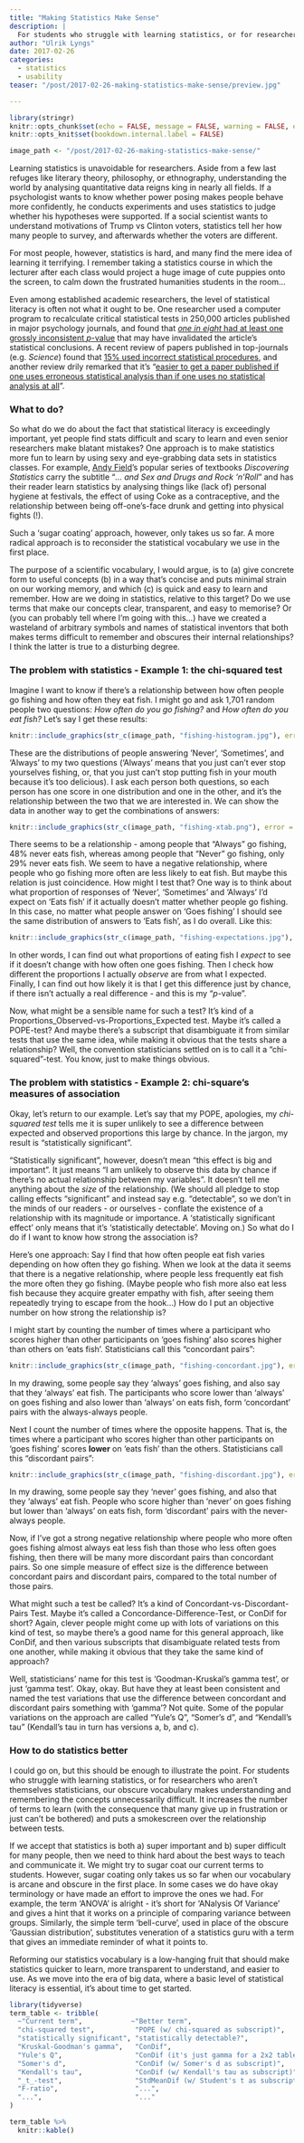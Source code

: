 ```yaml
---
title: "Making Statistics Make Sense"
description: |
  For students who struggle with learning statistics, or for researchers who aren’t themselves statisticians, our obscure vocabulary makes understanding and remembering concepts unnecessarily difficult. It increases the number of terms to learn and puts a smokescreen over the relationship between tests. Reforming our statistics vocabulary should make statistics quicker to learn, more transparent to understand, and easier to use.
author: "Ulrik Lyngs"
date: 2017-02-26
categories:
  - statistics
  - usability
teaser: "/post/2017-02-26-making-statistics-make-sense/preview.jpg"

---
```


```r
library(stringr)
knitr::opts_chunk$set(echo = FALSE, message = FALSE, warning = FALSE, error = FALSE, out.width = '100%', fig.align = 'center')
knitr::opts_knit$set(bookdown.internal.label = FALSE)

image_path <- "/post/2017-02-26-making-statistics-make-sense/"
```

Learning statistics is unavoidable for researchers. Aside from a few last refuges like literary theory, philosophy, or ethnography, understanding the world by analysing quantitative data reigns king in nearly all fields. If a psychologist wants to know whether power posing makes people behave more confidently, he conducts experiments and uses statistics to judge whether his hypotheses were supported. If a social scientist wants to understand motivations of Trump vs Clinton voters, statistics tell her how many people to survey, and afterwards whether the voters are different.

For most people, however, statistics is hard, and many find the mere idea of learning it terrifying. I remember taking a statistics course in which the lecturer after each class would project a huge image of cute puppies onto the screen, to calm down the frustrated humanities students in the room…

Even among established academic researchers, the level of statistical literacy is often not what it ought to be. One researcher used a computer program to recalculate critical statistical tests in 250,000 articles published in major psychology journals, and found that [_one in eight_ had at least one grossly inconsistent _p_-value](https://www.ncbi.nlm.nih.gov/pubmed/26497820) that may have invalidated the article’s statistical conclusions. A recent review of papers published in top-journals (e.g. _Science_) found that [15% used incorrect statistical procedures](http://www.nature.com/neuro/journal/v14/n9/full/nn.2886.html), and another review drily remarked that it’s “[easier to get a paper published if one uses erroneous statistical analysis than if one uses no statistical analysis at all](http://onlinelibrary.wiley.com/doi/10.1890/0012-9658(2003)084[0810:DAAUIU]2.0.CO;2/abstract;jsessionid=219AEBEE8E81265F6BE027D500DC55D2.f02t02)”.

### What to do?
So what do we do about the fact that statistical literacy is exceedingly important, yet people find stats difficult and scary to learn and even senior researchers make blatant mistakes? One approach is to make statistics more fun to learn by using sexy and eye-grabbing data sets in statistics classes. For example, [Andy Field](http://www.statisticshell.com)’s popular series of textbooks _Discovering Statistics_ carry the subtitle "_… and Sex and Drugs and Rock ’n’Roll_" and has their reader learn statistics by analysing things like (lack of) personal hygiene at festivals, the effect of using Coke as a contraceptive, and the relationship between being off-one’s-face drunk and getting into physical fights (!).

Such a ‘sugar coating’ approach, however, only takes us so far. A more radical approach is to reconsider the statistical vocabulary we use in the first place.

The purpose of a scientific vocabulary, I would argue, is to (a) give concrete form to useful concepts (b) in a way that’s concise and puts minimal strain on our working memory, and which (c) is quick and easy to learn and remember. How are we doing in statistics, relative to this target? Do we use terms that make our concepts clear, transparent, and easy to memorise? Or (you can probably tell where I’m going with this…) have we created a wasteland of arbitrary symbols and names of statistical inventors that both makes terms difficult to remember and obscures their internal relationships? I think the latter is true to a disturbing degree.

### The problem with statistics - Example 1: the chi-squared test
Imagine I want to know if there’s a relationship between how often people go fishing and how often they eat fish. I might go and ask 1,701 random people two questions: _How often do you go fishing?_ and _How often do you eat fish?_ Let’s say I get these results:

```r
knitr::include_graphics(str_c(image_path, "fishing-histogram.jpg"), error = FALSE) 
```


These are the distributions of people answering ’Never’, ‘Sometimes’, and ‘Always’ to my two questions (‘Always’ means that you just can’t ever stop yourselves fishing, or, that you just can’t stop putting fish in your mouth because it’s too delicious). I ask each person both questions, so each person has one score in one distribution and one in the other, and it’s the relationship between the two that we are interested in. We can show the data in another way to get the combinations of answers:

```r
knitr::include_graphics(str_c(image_path, "fishing-xtab.png"), error = FALSE) 
```


There seems to be a relationship - among people that “Always” go fishing, 48% never eats fish, whereas among people that “Never” go fishing, only 29% never eats fish. 
We seem to have a negative relationship, where people who go fishing more often are less likely to eat fish. 
But maybe this relation is just coincidence. 
How might I test that?
One way is to think about what proportion of responses of ‘Never’, ‘Sometimes’ and ‘Always’ I’d expect on ‘Eats fish’ if it actually doesn’t matter whether people go fishing. 
In this case, no matter what people answer on ‘Goes fishing’ I should see the same distribution of answers to ‘Eats fish’, as I do overall. 
Like this:

```r
knitr::include_graphics(str_c(image_path, "fishing-expectations.jpg"), error = FALSE)
```

In other words, I can find out what proportions of eating fish I _expect_ to see if it doesn’t change with how often one goes fishing. 
Then I check how different the proportions I actually _observe_ are from what I expected. 
Finally, I can find out how likely it is that I get this difference just by chance, if there isn't actually a real difference - and this is my “_p_-value”.

Now, what might be a sensible name for such a test? It’s kind of a Proportions_Observed-vs-Proportions_Expected test. Maybe it’s called a POPE-test? And maybe there’s a subscript that disambiguate it from similar tests that use the same idea, while making it obvious that the tests share a relationship? Well, the convention statisticians settled on is to call it a “chi-squared”-test. You know, just to make things obvious.

### The problem with statistics - Example 2: chi-square's measures of association
Okay, let’s return to our example. Let’s say that my POPE, apologies, my _chi-squared test_ tells me it is super unlikely to see a difference between expected and observed proportions this large by chance. In the jargon, my result is “statistically significant”.

“Statistically significant”, however, doesn’t mean “this effect is big and important”. It just means “I am unlikely to observe this data by chance if there’s no actual relationship between my variables”. It doesn’t tell me anything about the _size_ of the relationship. (We should all pledge to stop calling effects “significant” and instead say e.g. “detectable”, so we don’t in the minds of our readers - or ourselves - conflate the existence of a relationship with its magnitude or importance. A ‘statistically significant effect’ only means that it's ‘statistically detectable’. Moving on.) So what do I do if I want to know how strong the association is?

Here's one approach: Say I find that how often people eat fish varies depending on how often they go fishing. When we look at the data it seems that there is a negative relationship, where people less frequently eat fish the more often they go fishing. (Maybe people who fish more also eat less fish because they acquire greater empathy with fish, after seeing them repeatedly trying to escape from the hook...) How do I put an objective number on how strong the relationship is?

I might start by counting the number of times where a participant who scores higher than other participants on ‘goes fishing’ also scores higher than others on ‘eats fish’. Statisticians call this “concordant pairs”:

```r
knitr::include_graphics(str_c(image_path, "fishing-concordant.jpg"), error = FALSE)
```

In my drawing, some people say they ‘always’ goes fishing, and also say that they ‘always’ eat fish. The participants who score lower than ‘always’ on goes fishing and also lower than ‘always’ on eats fish, form ‘concordant’ pairs with the always-always people.  

Next I count the number of times where the opposite happens. That is, the times where a participant who scores higher than other participants on ‘goes fishing’ scores **lower** on ‘eats fish’ than the others. Statisticians call this “discordant pairs”:

```r
knitr::include_graphics(str_c(image_path, "fishing-discordant.jpg"), error = FALSE)
```

In my drawing, some people say they ‘never’ goes fishing, and also that they ‘always’ eat fish. People who score higher than ‘never’ on goes fishing but lower than ‘always’ on eats fish, form ‘discordant’ pairs with the never-always people.

Now, if I’ve got a strong negative relationship where people who more often goes fishing almost always eat less fish than those who less often goes fishing, then there will be many more discordant pairs than concordant pairs. So one simple measure of effect size is the difference between concordant pairs and discordant pairs, compared to the total number of those pairs.

What might such a test be called? It’s a kind of Concordant-vs-Discordant-Pairs Test. Maybe it’s called a Concordance-Difference-Test, or ConDif for short? Again, clever people might come up with lots of variations on this kind of test, so maybe there’s a good name for this general approach, like ConDif, and then various subscripts that disambiguate related tests from one another, while making it obvious that they take the same kind of approach?

Well, statisticians’ name for this test is ‘Goodman-Kruskal’s gamma test’, or just ‘gamma test’. Okay, okay. But have they at least been consistent and named the test variations that use the difference between concordant and discordant pairs something with ‘gamma’? Not quite. Some of the popular variations on the approach are called “Yule’s Q”, “Somer’s d”, and “Kendall’s tau” (Kendall’s tau in turn has versions a, b, and c).

### How to do statistics better
I could go on, but this should be enough to illustrate the point. For students who struggle with learning statistics, or for researchers who aren’t themselves statisticians, our obscure vocabulary makes understanding and remembering the concepts unnecessarily difficult. It increases the number of terms to learn (with the consequence that many give up in frustration or just can’t be bothered) and puts a smokescreen over the relationship between tests.

If we accept that statistics is both a) super important and b) super difficult for many people, then we need to think hard about the best ways to teach and communicate it. We might try to sugar coat our current terms to students. However, sugar coating only takes us so far when our vocabulary is arcane and obscure in the first place. In some cases we do have okay terminology or have made an effort to improve the ones we had. For example, the term ‘ANOVA’ is alright - it’s short for ‘ANalysis Of Variance’ and gives a hint that it works on a principle of comparing variance between groups. Similarly, the simple term ‘bell-curve’, used in place of the obscure ‘Gaussian distribution’, substitutes veneration of a statistics guru with a term that gives an immediate reminder of what it points to.

Reforming our statistics vocabulary is a low-hanging fruit that should make statistics quicker to learn, more transparent to understand, and easier to use. As we move into the era of big data, where a basic level of statistical literacy is essential, it’s about time to get started.

```r
library(tidyverse)
term_table <- tribble(
  ~"Current term",            ~"Better term",
  "chi-squared test",          "POPE (w/ chi-squared as subscript)",
  "statistically significant", "statistically detectable?",
  "Kruskal-Goodman's gamma",   "ConDif",
  "Yule's Q",                  "ConDif (it's just gamma for a 2x2 table)",
  "Somer's d",                 "ConDif (w/ Somer's d as subscript)",
  "Kendall's tau",             "ConDif (w/ Kendall's tau as subscript)",
  "_t_-test",                  "StdMeanDif (w/ Student's t as subscript)",
  "F-ratio",                   "...",
  "...",                       "..."
)

term_table %>% 
  knitr::kable()
```
